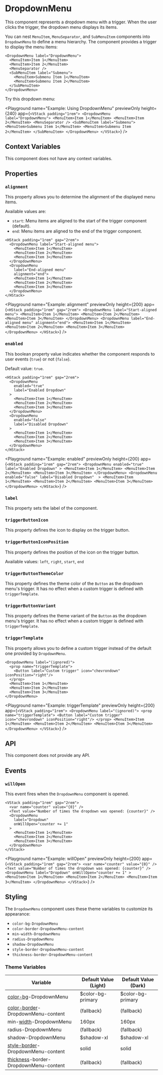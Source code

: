 # DropdownMenu

This component represents a dropdown menu with a trigger. When the user clicks the trigger, the dropdown menu displays its items.

You can nest `MenuItem`, `MenuSeparator`, and `SubMenuItem` components into `DropdownMenu` to define a menu hierarchy. The component provides a trigger to display the menu items:

```ueml copy
<DropdownMenu label="DropdownMenu">
  <MenuItem>Item 1</MenuItem>
  <MenuItem>Item 2</MenuItem>
  <MenuSeparator />
  <SubMenuItem label="Submenu">
    <MenuItem>Submenu Item 1</MenuItem>
    <MenuItem>Submenu Item 2</MenuItem>
  </SubMenuItem>
</DropdownMenu>
```

Try this dropdown menu:

<Playground
  name="Example: Using DropdownMenu"
  previewOnly
  height={240}
  app={`
    <VStack padding="1rem">
      <DropdownMenu label="DropdownMenu">
        <MenuItem>Item 1</MenuItem>
        <MenuItem>Item 2</MenuItem>
        <MenuSeparator />
        <SubMenuItem label="Submenu">
          <MenuItem>Submenu Item 1</MenuItem>
          <MenuItem>Submenu Item 2</MenuItem>
        </SubMenuItem>
      </DropdownMenu>
    </VStack>
  `}
/>

## Context Variables

This component does not have any context variables.

## Properties

### `alignment`

This property allows you to determine the alignment of the displayed menu items.

Available values are:
- `start`: Menu items are aligned to the start of the trigger component (default).
- `end`: Menu items are aligned to the end of the trigger component.

```ueml copy {9}
<HStack padding="1rem" gap="2rem">
  <DropdownMenu label="Start-aligned menu">
    <MenuItem>Item 1</MenuItem>
    <MenuItem>Item 2</MenuItem>
    <MenuItem>Item 3</MenuItem>
  </DropdownMenu>
  <DropdownMenu 
    label="End-aligned menu" 
    alignment="end">
    <MenuItem>Item 1</MenuItem>
    <MenuItem>Item 2</MenuItem>
    <MenuItem>Item 3</MenuItem>
  </DropdownMenu>
</HStack>
```

<Playground
  name="Example: alignment"
  previewOnly
  height={200}
  app={`
    <HStack padding="1rem" gap="2rem">
      <DropdownMenu label="Start-aligned menu">
        <MenuItem>Item 1</MenuItem>
        <MenuItem>Item 2</MenuItem>
        <MenuItem>Item 3</MenuItem>
      </DropdownMenu>
      <DropdownMenu label="End-aligned menu" alignment="end">
        <MenuItem>Item 1</MenuItem>
        <MenuItem>Item 2</MenuItem>
        <MenuItem>Item 3</MenuItem>
      </DropdownMenu>
    </HStack>
  `}
/>

### `enabled`

This boolean property value indicates whether the component responds to user events (`true`) or not (`false`).

Default value: `true`.

```ueml copy {3, 11}
<HStack padding="1rem" gap="2rem">
  <DropdownMenu
    enabled="true"
    label="Enabled Dropdown"
  >
    <MenuItem>Item 1</MenuItem>
    <MenuItem>Item 2</MenuItem>
    <MenuItem>Item 3</MenuItem>
  </DropdownMenu>
  <DropdownMenu
    enabled="false"
    label="Disabled Dropdown" 
  >
    <MenuItem>Item 1</MenuItem>
    <MenuItem>Item 2</MenuItem>
    <MenuItem>Item 3</MenuItem>
  </DropdownMenu>
</HStack>
```

<Playground
  name="Example: enabled"
  previewOnly
  height={200}
  app={`
  <HStack padding="1rem" gap="2rem">
    <DropdownMenu
      enabled="true"
      label="Enabled Dropdown"
    >
      <MenuItem>Item 1</MenuItem>
      <MenuItem>Item 2</MenuItem>
      <MenuItem>Item 3</MenuItem>
    </DropdownMenu>
    <DropdownMenu
      enabled="false"
      label="Disabled Dropdown" 
    >
      <MenuItem>Item 1</MenuItem>
      <MenuItem>Item 2</MenuItem>
      <MenuItem>Item 3</MenuItem>
    </DropdownMenu>
  </HStack>
  `}
/>

### `label`

This property sets the label of the component.

### `triggerButtonIcon`

This property defines the icon to display on the trigger button.

### `triggerButtonIconPosition`

This property defines the position of the icon on the trigger button.

Available values: `left`, `right`, `start`, `end`

### `triggerButtonThemeColor`

This property defines the theme color of the `Button` as the dropdown menu's trigger. It has no effect when a custom trigger is defined with `triggerTemplate`.

### `triggerButtonVariant`

This property defines the theme variant of the `Button` as the dropdown menu's trigger. It has no effect when a custom trigger is defined with `triggerTemplate`.

### `triggerTemplate`

This property allows you to define a custom trigger instead of the default one provided by `DropdownMenu`.

```ueml copy {2-4}
<DropdownMenu label="(ignored)">
  <prop name="triggerTemplate">
    <Button label="Custom trigger" icon="chevrondown" iconPosition="right"/>
  </prop>
  <MenuItem>Item 1</MenuItem>
  <MenuItem>Item 2</MenuItem>
  <MenuItem>Item 3</MenuItem>
</DropdownMenu>
```

<Playground
  name="Example: triggerTemplate"
  previewOnly
  height={200}
  app={`
  <VStack padding="1rem">
    <DropdownMenu label="(ignored)">
      <prop name="triggerTemplate">
        <Button label="Custom trigger" icon="chevrondown" iconPosition="right"/>
      </prop>
      <MenuItem>Item 1</MenuItem>
      <MenuItem>Item 2</MenuItem>
      <MenuItem>Item 3</MenuItem>
    </DropdownMenu>
  </VStack>
  `}
/>

## API

This component does not provide any API.

## Events

### `willOpen`

This event fires when the `DropdownMenu` component is opened.

```ueml copy {6}
<VStack padding="1rem" gap="2rem">
  <var name="counter" value="{0}" />
  <Text value="Number of times the dropdown was opened: {counter}" />
  <DropdownMenu
    label="Dropdown"
    onWillOpen="counter += 1"
  >
    <MenuItem>Item 1</MenuItem>
    <MenuItem>Item 2</MenuItem>
    <MenuItem>Item 3</MenuItem>
  </DropdownMenu>
</VStack>
```

<Playground
  name="Example: willOpen"
  previewOnly
  height={200}
  app={`
  <VStack padding="1rem" gap="2rem">
    <var name="counter" value="{0}" />
    <Text value="Number of times the dropdown was opened: {counter}" />
    <DropdownMenu
      label="Dropdown"
      onWillOpen="counter += 1"
    >
      <MenuItem>Item 1</MenuItem>
      <MenuItem>Item 2</MenuItem>
      <MenuItem>Item 3</MenuItem>
    </DropdownMenu>
  </VStack>
  `}
/>

## Styling

The `DropdownMenu` component uses these theme variables to customize its appearance:

- `color-bg-DropdownMenu`
- `color-border-DropdownMenu-content`
- `min-width-DropdownMenu`
- `radius-DropdownMenu`
- `shadow-DropdownMenu`
- `style-border-DropdownMenu-content`
- `thickness-border-DropdownMenu-content`

### Theme Variables

| Variable | Default Value (Light) | Default Value (Dark) |
| --- | --- | --- |
| [color-bg](../styles-and-themes/common-units/#color-values)-DropdownMenu | $color-bg-primary | $color-bg-primary |
| [color-border](../styles-and-themes/common-units/#color-values)-DropdownMenu-content | (fallback) | (fallback) |
| min-[width](../styles-and-themes/common-units/#size-values)-DropdownMenu | 160px | 160px |
| radius-DropdownMenu | (fallback) | (fallback) |
| shadow-DropdownMenu | $shadow-xl | $shadow-xl |
| [style-border](../styles-and-themes/common-units/#border-style-values)-DropdownMenu-content | solid | solid |
| [thickness](../styles-and-themes/common-units/#size-values)-border-DropdownMenu-content | (fallback) | (fallback) |

